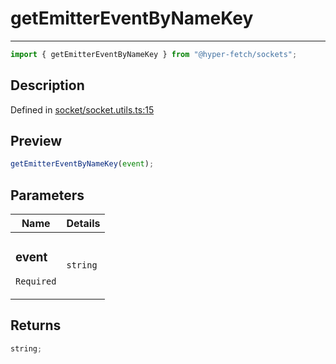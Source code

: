 # getEmitterEventByNameKey

<div class="api-docs__separator" data-reactroot="">

---

</div><div class="api-docs__import" data-reactroot="">

```ts
import { getEmitterEventByNameKey } from "@hyper-fetch/sockets";
```

</div><div class="api-docs__section">

## Description

</div><div class="api-docs__description"><span class="api-docs__do-not-parse">

</span></div><p class="api-docs__definition">

Defined in
[socket/socket.utils.ts:15](https://github.com/BetterTyped/hyper-fetch/blob/c3e2c45/packages/sockets/src/socket/socket.utils.ts#L15)

</p><div class="api-docs__section">

## Preview

</div><div class="api-docs__preview fn">

```ts
getEmitterEventByNameKey(event);
```

</div><div class="api-docs__section">

## Parameters

</div>
<div class="api-docs__parameters">
<table>
<thead><tr><th>Name</th><th>Details</th></tr></thead>
<tbody><tr param-data="event"><td class="api-docs__param-name required">

### event

`Required`

</td><td class="api-docs__param-type">

`string`

</td></tr></tbody></table></div><div class="api-docs__section">

## Returns

</div><div class="api-docs__returns">

```ts
string;
```

</div>
